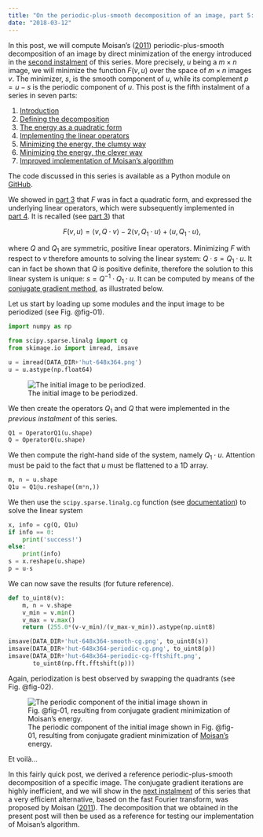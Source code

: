 ```yaml
---
title: "On the periodic-plus-smooth decomposition of an image, part 5: minimizing the energy, the clumsy way"
date: "2018-03-12"
---
```


In this post, we will compute Moisan's
([2011](https://doi.org/10.1007/s10851-010-0227-1)) periodic-plus-smooth
decomposition of an image by direct minimization of the energy introduced in the
[second
instalment](../20180219-On_the_periodic-plus-smooth_decomposition_of_an_image-02)
of this series. More precisely, $u$ being a $m\times n$ image, we will minimize
the function $F(v, u)$ over the space of $m\times n$ images $v$. The minimizer,
$s$, is the smooth component of $u$, while its complement $p=u-s$ is the
periodic component of $u$. This post is the fifth instalment of a series in
seven parts:

1. [Introduction](../20180212-On_the_periodic-plus-smooth_decomposition_of_an_image-01)
2. [Defining the decomposition](../20180219-On_the_periodic-plus-smooth_decomposition_of_an_image-02)
3. [The energy as a quadratic form](../20180226-On_the_periodic-plus-smooth_decomposition_of_an_image-03)
4. [Implementing the linear operators](../20180305-On_the_periodic-plus-smooth_decomposition_of_an_image-04)
5. [Minimizing the energy, the clumsy way](../20180312-On_the_periodic-plus-smooth_decomposition_of_an_image-05)
6. [Minimizing the energy, the clever way](../20180319-On_the_periodic-plus-smooth_decomposition_of_an_image-06)
7. [Improved implementation of Moisan's algorithm](../20180326-On_the_periodic-plus-smooth_decomposition_of_an_image-07)

The code discussed in this series is available as a Python module on [GitHub](https://github.com/sbrisard/moisan2011).

We showed in [part 3](../20180226-On_the_periodic-plus-smooth_decomposition_of_an_image-03) that $F$ was in fact a quadratic form, and expressed the
underlying linear operators, which were subsequently implemented in [part 4](../20180305-On_the_periodic-plus-smooth_decomposition_of_an_image-04). It
is recalled (see [part 3](../20180226-On_the_periodic-plus-smooth_decomposition_of_an_image-03)) that

$$F(v, u)=\langle v, Q\cdot v\rangle-2\langle v, Q_1\cdot u\rangle+\langle u, Q_1\cdot u\rangle,$$

where $Q$ and $Q_1$ are symmetric, positive linear operators. Minimizing $F$
with respect to $v$ therefore amounts to solving the linear system: $Q\cdot
s=Q_1\cdot u$. It can in fact be shown that $Q$ is positive definite, therefore
the solution to this linear system is unique: $s=Q^{-1}\cdot Q_1\cdot u$. It can
be computed by means of the [conjugate gradient
method](https://en.wikipedia.org/wiki/Conjugate_gradient_method), as illustrated
below.

Let us start by loading up some modules and the input image to be periodized
(see Fig. @fig-01).

```python
import numpy as np

from scipy.sparse.linalg import cg
from skimage.io import imread, imsave

u = imread(DATA_DIR+'hut-648x364.png')
u = u.astype(np.float64)
```

![The initial image to be periodized.](../On_the_periodic-plus-smooth_decomposition_of_an_image-files/hut-648x364.png){#fig-01}

We then create the operators $Q_1$ and $Q$ that were implemented in the
*previous instalment* of this series.

```python
Q1 = OperatorQ1(u.shape)
Q = OperatorQ(u.shape)
```

We then compute the right-hand side of the system, namely $Q_1\cdot
u$. Attention must be paid to the fact that $u$ must be flattened to a 1D array.

```python
m, n = u.shape
Q1u = Q1@u.reshape((m*n,))
```

We then use the `scipy.sparse.linalg.cg` function (see
[documentation](https://docs.scipy.org/doc/scipy/reference/generated/scipy.sparse.linalg.cg.html#scipy.sparse.linalg.cg))
to solve the linear system

```python
x, info = cg(Q, Q1u)
if info == 0:
    print('success!')
else:
    print(info)
s = x.reshape(u.shape)
p = u-s
```

We can now save the results (for future reference).

```python
def to_uint8(v):
    m, n = v.shape
    v_min = v.min()
    v_max = v.max()
    return (255.0*(v-v_min)/(v_max-v_min)).astype(np.uint8)

imsave(DATA_DIR+'hut-648x364-smooth-cg.png', to_uint8(s))
imsave(DATA_DIR+'hut-648x364-periodic-cg.png', to_uint8(p))
imsave(DATA_DIR+'hut-648x364-periodic-cg-fftshift.png',
       to_uint8(np.fft.fftshift(p)))
```

Again, periodization is best observed by swapping the quadrants (see
Fig. @fig-02).

![The periodic component of the initial image shown in Fig. @fig-01, resulting from conjugate gradient minimization of [Moisan’s](href="https://doi.org/10.1007/s10851-010-0227-1") energy.](../On_the_periodic-plus-smooth_decomposition_of_an_image-files/hut-648x364-periodic-cg-fftshift.png){#fig-02}

Et voilà…

In this fairly quick post, we derived a reference periodic-plus-smooth
decomposition of a specific image. The conjugate gradient iterations are highly
inefficient, and we will show in the [next
instalment](../20180319-On_the_periodic-plus-smooth_decomposition_of_an_image-06)
of this series that a very efficient alternative, based on the fast Fourier
transform, was proposed by Moisan
([2011](https://doi.org/10.1007/s10851-010-0227-1)). The decomposition that we
obtained in the present post will then be used as a reference for testing our
implementation of Moisan's algorithm.

<!-- Local Variables: -->
<!-- fill-column: 80 -->
<!-- End: -->
